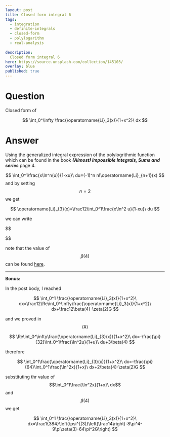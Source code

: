 ---
layout: post
title: Closed form integral 6
tags:
  - integration   
  - definite-integrals
  - closed-form
  - polylogarithm
  - real-analysis
  
description:  
  Closed form integral 6
hero: https://source.unsplash.com/collection/145103/
overlay: blue
published: true
---


# Question

Closed form of 

$$
\int_0^\infty \frac{\operatorname{Li}_3(x)}{1+x^2}\ dx
$$

<!--break-->

# Answer

Using the generalized integral expression of the polylogrithmic function which can be found in the book ***(Almost) Impossible Integrals, Sums and series*** page 4.

$$
\int_0^1\frac{x\ln^n(u)}{1-xu}\ du=(-1)^n n!\operatorname{Li}_{n+1}(x)
$$ 
and by setting $$n=2$$ we get

$$
\operatorname{Li}_{3}(x)=\frac12\int_0^1\frac{x\ln^2 u}{1-xu}\ du
$$

we can write 

$$
\begin{align}
\Re\int_0^\infty\frac{\operatorname{Li}_{3}(x)}{1+x^2}\ dx 
&=\int_0^1\ln^2u\left(\int_0^\infty\frac{x}{(1-ux)(1+x^2)}\ dx\right)\ du\\
&=\int_0^1\ln^2u\left(-\frac12\left(\frac{\pi u}{1+u^2}+\frac{2\ln(-u)}{1+u^2}\right)\right)\ du, \quad \color{red}{\ln(-u)=\ln u+i\pi}\\
&=-\frac{\pi}{4}\underbrace{\int_0^1\frac{u\ln^2u}{1+u^2}\ du}_{u^2\mapsto\ u}-\frac12\underbrace{\int_0^1\frac{\ln^3u}{1+u^2}\ du}_{-6\beta(4)}\\
&=-\frac{\pi}{32}\int_0^1\frac{\ln^2u}{1+u}\ du+3\beta(4) \tag{#} \\
&=-\frac{\pi}{32}\left(\frac32\zeta(3)\right)+3*\frac1{768}\left(\psi^{(3)}\left(\frac14\right)-8\pi^4\right)\\
&=\frac1{256}\left(\psi^{(3)}\left(\frac14\right)-8\pi^4-12\pi\zeta(3)\right)
\end{align}

$$

note that the value of $$\beta(4)$$ can be found [here][1].


----


**Bonus:**

In the post body, I reached

$$
\int_0^1 \frac{\operatorname{Li}_3(x)}{1+x^2}\ dx=\frac12\Re\int_0^\infty\frac{\operatorname{Li}_3(x)}{1+x^2}\ dx+\frac12\beta(4)-\zeta(2)G
$$

and we proved in $$(\#)$$

$$
\Re\int_0^\infty\frac{\operatorname{Li}_{3}(x)}{1+x^2}\ dx=-\frac{\pi}{32}\int_0^1\frac{\ln^2u}{1+u}\ du+3\beta(4)
$$

therefore

$$
\int_0^1\frac{\operatorname{Li}_{3}(x)}{1+x^2}\ dx=-\frac{\pi}{64}\int_0^1\frac{\ln^2x}{1+x}\ dx+2\beta(4)-\zeta(2)G
$$

substituting thr value of $$\int_0^1\frac{\ln^2x}{1+x}\ dx$$ and $$\beta(4)$$ we get

$$
\int_0^1 \frac{\operatorname{Li}_3(x)}{1+x^2}\ dx=\frac1{384}\left(\psi^{(3)}\left(\frac14\right)-8\pi^4-9\pi\zeta(3)-64\pi^2G\right)
$$

  [1]: https://en.wikipedia.org/wiki/Dirichlet_beta_function?fbclid=IwAR2JKUjyn8sG4wMdUfeT3JyJLpw7C-aanbnwRYbIZ0k9QYwA3Hz1_0OsQhU
  